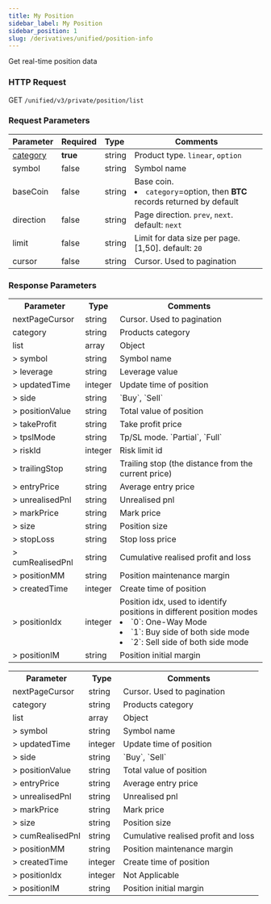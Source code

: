 ```yaml
---
title: My Position
sidebar_label: My Position
sidebar_position: 1
slug: /derivatives/unified/position-info
---
```


Get real-time position data


### HTTP Request
GET `/unified/v3/private/position/list`

### Request Parameters
| Parameter | Required | Type | Comments|
|:----- |:-------|:-----|------ |
|[category](../../enum#category) |**true** |string |Product type. `linear`, `option` |
|symbol |false |string |Symbol name |
|baseCoin |false |string |Base coin. <li>`category`=option, then **BTC** records returned by default</li> |
|direction |false |string |Page direction. `prev`, `next`. default: `next`|
|limit |false |string |Limit for data size per page. [1,50]. default: `20`|
|cursor |false |string |Cursor. Used to pagination |

### Response Parameters
<Tabs>
<TabItem value="linear" label="linear" default>
    <table border="0.5">
        <tr>
            <th>Parameter</th><th>Type</th><th>Comments</th>
        </tr>
        <tr>
            <td>nextPageCursor</td><td>string</td><td>Cursor. Used to pagination</td>
        </tr>
        <tr>
            <td>category</td><td>string</td><td>Products category</td>
        </tr>
        <tr>
            <td>list</td><td>array</td><td>Object</td>
        </tr>
        <tr>
            <td>> symbol</td><td>string</td><td>Symbol name </td>
        </tr>
        <tr>
            <td>> leverage</td><td>string</td><td>Leverage value </td>
        </tr>
        <tr>
            <td>> updatedTime</td><td>integer</td><td>Update time of position </td>
        </tr>
        <tr>
            <td>> side</td><td>string</td><td>`Buy`, `Sell` </td>
        </tr>
        <tr>
            <td>> positionValue</td><td>string</td><td>Total value of position </td>
        </tr>
        <tr>
            <td>> takeProfit</td><td>string</td><td>Take profit price </td>
        </tr>
        <tr>
            <td>> tpslMode</td><td>string</td><td>Tp/SL mode. `Partial`, `Full` </td>
        </tr>
        <tr>
            <td>> riskId</td><td>integer</td><td>Risk limit id </td>
        </tr>
        <tr>
            <td>> trailingStop</td><td>string</td><td>Trailing stop (the distance from the current price) </td>
        </tr>
        <tr>
            <td>> entryPrice</td><td>string</td><td>Average entry price </td>
        </tr>
        <tr>
            <td>> unrealisedPnl</td><td>string</td><td>Unrealised pnl </td>
        </tr>
        <tr>
            <td>> markPrice</td><td>string</td><td>Mark price </td>
        </tr>
        <tr>
            <td>> size</td><td>string</td><td>Position size </td>
        </tr>
        <tr>
            <td>> stopLoss</td><td>string</td><td>Stop loss price </td>
        </tr>
        <tr>
            <td>> cumRealisedPnl</td><td>string</td><td>Cumulative realised profit and loss </td>
        </tr>
        <tr>
            <td>> positionMM</td><td>string</td><td>Position maintenance margin </td>
        </tr>
        <tr>
            <td>> createdTime</td><td>integer</td><td>Create time of position </td>
        </tr>
        <tr>
            <td>> positionIdx</td><td>integer</td><td>Position idx, used to identify positions in different position modes<li>`0`: One-Way Mode</li><li>`1`: Buy side of both side mode</li><li>`2`: Sell side of both side mode</li> </td>
        </tr>
        <tr>
            <td>> positionIM</td><td>string</td><td>Position initial margin </td>
        </tr>
    </table>
</TabItem>

<TabItem value="option" label="option">
    <table border="0.5">
        <tr>
            <th>Parameter</th><th>Type</th><th>Comments</th>
        </tr>
        <tr>
            <td>nextPageCursor</td><td>string</td><td>Cursor. Used to pagination</td>
        </tr>
        <tr>
            <td>category</td><td>string</td><td>Products category</td>
        </tr>
        <tr>
            <td>list</td><td>array</td><td>Object</td>
        </tr>
        <tr>
            <td>> symbol</td><td>string</td><td>Symbol name </td>
        </tr>
        <tr>
            <td>> updatedTime</td><td>integer</td><td>Update time of position </td>
        </tr>
        <tr>
            <td>> side</td><td>string</td><td>`Buy`, `Sell` </td>
        </tr>
        <tr>
            <td>> positionValue</td><td>string</td><td>Total value of position </td>
        </tr>
        <tr>
            <td>> entryPrice</td><td>string</td><td>Average entry price </td>
        </tr>
        <tr>
            <td>> unrealisedPnl</td><td>string</td><td>Unrealised pnl </td>
        </tr>
        <tr>
            <td>> markPrice</td><td>string</td><td>Mark price </td>
        </tr>
        <tr>
            <td>> size</td><td>string</td><td>Position size </td>
        </tr>
        <tr>
            <td>> cumRealisedPnl</td><td>string</td><td>Cumulative realised profit and loss </td>
        </tr>
        <tr>
            <td>> positionMM</td><td>string</td><td>Position maintenance margin </td>
        </tr>
        <tr>
            <td>> createdTime</td><td>integer</td><td>Create time of position </td>
        </tr>
        <tr>
            <td>> positionIdx</td><td>integer</td><td>Not Applicable </td>
        </tr>
        <tr>
            <td>> positionIM</td><td>string</td><td>Position initial margin </td>
        </tr>
    </table>
</TabItem>
</Tabs>